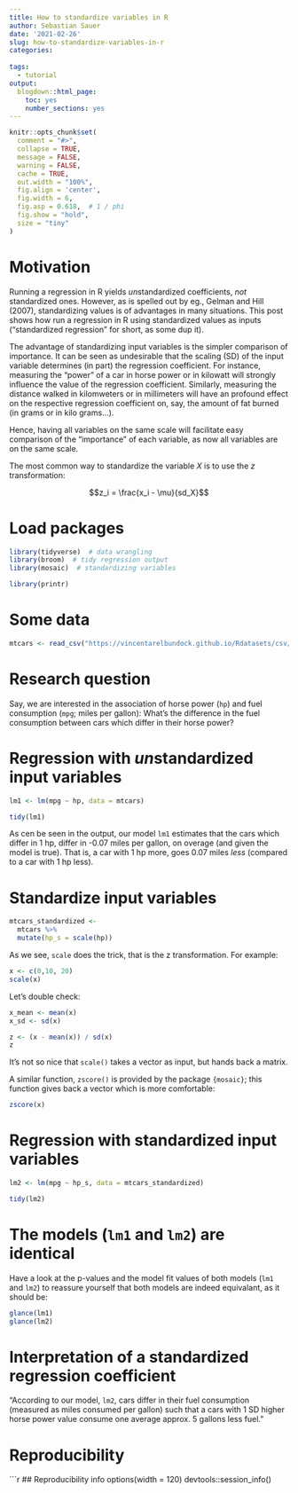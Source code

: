 ```yaml
---
title: How to standardize variables in R
author: Sebastian Sauer
date: '2021-02-26'
slug: how-to-standardize-variables-in-r
categories:
  
tags:
  - tutorial
output:
  blogdown::html_page:
    toc: yes
    number_sections: yes
---
```




```r
knitr::opts_chunk$set(
  comment = "#>",
  collapse = TRUE,
  message = FALSE,
  warning = FALSE,
  cache = TRUE,
  out.width = "100%",
  fig.align = 'center',
  fig.width = 6,
  fig.asp = 0.618,  # 1 / phi
  fig.show = "hold",
  size = "tiny"
)
```





# Motivation

Running a regression in R yields *un*standardized coefficients, *not* standardized ones. However, as is spelled out by eg., Gelman and Hill (2007), standardizing values is of advantages in many situations. This post shows how run a regression in R using standardized values as inputs ("standardized regression" for short, as some dup it).


The advantage of standardizing input variables is the simpler comparison of importance. It can be seen as undesirable that the scaling (SD) of the input variable determines (in part) the regression coefficient. For instance, measuring the "power" of a car in horse power or in kilowatt will strongly influence the value of the regression coefficient. Similarly, measuring the distance walked in kilomweters or in millimeters will have an profound effect on the respective regression coefficient on, say, the amount of fat burned (in grams or in kilo grams...).

Hence, having all variables on the same scale will facilitate easy comparison of the "importance" of each variable, as now all variables are on the same scale.


The most common way to standardize the variable $X$ is to use the $z$ transformation:


$$z_i = \frac{x_i - \mu}{sd_X}$$


# Load packages

```r
library(tidyverse)  # data wrangling
library(broom)  # tidy regression output
library(mosaic)  # standardizing variables
```


```r
library(printr)
```



# Some data


```r
mtcars <- read_csv("https://vincentarelbundock.github.io/Rdatasets/csv/datasets/mtcars.csv")
```



# Research question


Say, we are interested in the association of horse power (`hp`) and fuel consumption (`mpg`; miles per gallon): What's the difference in the fuel consumption between cars which differ in their horse power?

# Regression with *un*standardized input variables



```r
lm1 <- lm(mpg ~ hp, data = mtcars)

tidy(lm1)
```

As cen be seen in the output, our model `lm1` estimates that the cars which differ in 1 hp, differ in -0.07 miles per gallon, on overage (and given the model is true). That is, a car with 1 hp more, goes 0.07 miles *less* (compared to a car with 1 hp less).


# Standardize input variables


```r
mtcars_standardized <- 
  mtcars %>% 
  mutate(hp_s = scale(hp))
```


As we see, `scale` does the trick, that is the z transformation. For example:


```r
x <- c(0,10, 20)
scale(x)
```


Let's double check:

```r
x_mean <- mean(x)
x_sd <- sd(x)

z <- (x - mean(x)) / sd(x)
z
```



It's not so nice that `scale()` takes a vector as input, but hands back a matrix.


A similar function, `zscore()`  is provided by the package `{mosaic}`; this function gives back a vector which is more comfortable:



```r
zscore(x)
```



# Regression with standardized input variables

```r
lm2 <- lm(mpg ~ hp_s, data = mtcars_standardized)

tidy(lm2)
```


# The models (`lm1` and `lm2`) are identical


Have a look at the p-values and the model fit values of both models (`lm1` and `lm2`) to reassure yourself that both models are indeed equivalant, as it should be:


```r
glance(lm1)
glance(lm2)
```



# Interpretation of a standardized regression coefficient


"According to our model, `lm2`, cars differ in their fuel consumption (measured as miles consumed per gallon) such that a cars with 1 SD higher horse power value consume one average approx. 5 gallons less fuel."


# Reproducibility

```r
## Reproducibility info
options(width = 120)
devtools::session_info()


